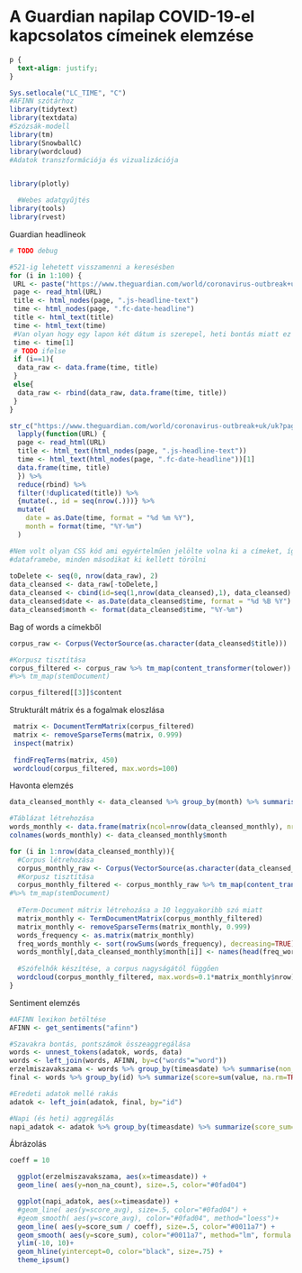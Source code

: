 # A Guardian napilap COVID-19-el kapcsolatos címeinek elemzése {#Chapter-3}

```{css, echo=FALSE}
p {
  text-align: justify;
}
```


```{r include=FALSE}
Sys.setlocale("LC_TIME", "C")
#AFINN szótárhoz
library(tidytext)
library(textdata)
#Szózsák-modell
library(tm)
library(SnowballC)
library(wordcloud)
#Adatok transzformációja és vizualizációja


library(plotly)

  #Webes adatgyűjtés
library(tools)
library(rvest)
```

Guardian headlineok

```{r get_headlines}
# TODO debug

#521-ig lehetett visszamenni a keresésben
for (i in 1:100) {
 URL <- paste("https://www.theguardian.com/world/coronavirus-outbreak+uk/uk?page=", i, sep = "")
 page <- read_html(URL)
 title <- html_nodes(page, ".js-headline-text")
 time <- html_nodes(page, ".fc-date-headline")
 title <- html_text(title)
 time <- html_text(time)
 #Van olyan hogy egy lapon két dátum is szerepel, heti bontás miatt ez nem probléma
 time <- time[1]
 # TODO ifelse
 if (i==1){
  data_raw <- data.frame(time, title) 
 }
 else{
  data_raw <- rbind(data_raw, data.frame(time, title))  
 }
}
```


```{r}

str_c("https://www.theguardian.com/world/coronavirus-outbreak+uk/uk?page=", 1:2) %>% 
  lapply(function(URL) {
  page <- read_html(URL)
  title <- html_text(html_nodes(page, ".js-headline-text"))
  time <- html_text(html_nodes(page, ".fc-date-headline"))[1]
  data.frame(time, title)
  }) %>% 
  reduce(rbind) %>% 
  filter(!duplicated(title)) %>% 
  {mutate(., id = seq(nrow(.)))} %>% 
  mutate(
    date = as.Date(time, format = "%d %m %Y"),
    month = format(time, "%Y-%m")
  )
```


```{r get_headlines}
#Nem volt olyan CSS kód ami egyértelműen jelölte volna ki a címeket, így duplikálva kerültek be a
#dataframebe, minden másodikat ki kellett törölni
 
toDelete <- seq(0, nrow(data_raw), 2)
data_cleansed <- data_raw[-toDelete,]
data_cleansed <- cbind(id=seq(1,nrow(data_cleansed),1), data_cleansed)
data_cleansed$date <- as.Date(data_cleansed$time, format = "%d %B %Y")
data_cleansed$month <- format(data_cleansed$time, "%Y-%m")
```

Bag of words a címekből
```{r create_bagofwords}
corpus_raw <- Corpus(VectorSource(as.character(data_cleansed$title)))

#Korpusz tisztítása
corpus_filtered <- corpus_raw %>% tm_map(content_transformer(tolower)) %>% tm_map(removeNumbers) %>% tm_map(removePunctuation) #%>% tm_map(removeWords, c(stopwords("english"), "also", "one")) 
#%>% tm_map(stemDocument)

corpus_filtered[[3]]$content
```

Strukturált mátrix és a fogalmak eloszlása
```{r basic_matrices}
 matrix <- DocumentTermMatrix(corpus_filtered)
 matrix <- removeSparseTerms(matrix, 0.999)
 inspect(matrix)
 
 findFreqTerms(matrix, 450)
 wordcloud(corpus_filtered, max.words=100)
```

Havonta elemzés
```{r monthly_analysis_and_wordclouds}
data_cleansed_monthly <- data_cleansed %>% group_by(month) %>% summarise(monthly_text = paste(title, collapse = " "))

#Táblázat létrehozása
words_monthly <- data.frame(matrix(ncol=nrow(data_cleansed_monthly), nrow=15))
colnames(words_monthly) <- data_cleansed_monthly$month

for (i in 1:nrow(data_cleansed_monthly)){
  #Corpus létrehozása
  corpus_monthly_raw <- Corpus(VectorSource(as.character(data_cleansed_monthly$monthly_text[i])))
  #Korpusz tisztítása
  corpus_monthly_filtered <- corpus_monthly_raw %>% tm_map(content_transformer(tolower)) %>% tm_map(removePunctuation) %>% tm_map(removeNumbers)  %>% tm_map(removeWords, c(stopwords("english"), "also", "one"))
#%>% tm_map(stemDocument)
  
  #Term-Document mátrix létrehozása a 10 leggyakoribb szó miatt
  matrix_monthly <- TermDocumentMatrix(corpus_monthly_filtered)
  matrix_monthly <- removeSparseTerms(matrix_monthly, 0.999)
  words_frequency <- as.matrix(matrix_monthly)
  freq_words_monthly <- sort(rowSums(words_frequency), decreasing=TRUE)
  words_monthly[,data_cleansed_monthly$month[i]] <- names(head(freq_words_monthly, 15))
  
  #Szófelhők készítése, a corpus nagyságától függően
  wordcloud(corpus_monthly_filtered, max.words=0.1*matrix_monthly$nrow)
}
```


Sentiment elemzés
```{r sentiment_analysis}


#AFINN lexikon betöltése
AFINN <- get_sentiments("afinn")

#Szavakra bontás, pontszámok összeaggregálása
words <- unnest_tokens(adatok, words, data)
words <- left_join(words, AFINN, by=c("words"="word"))
erzelmiszavakszama <- words %>% group_by(timeasdate) %>% summarise(non_na_count = sum(!is.na(value)))
final <- words %>% group_by(id) %>% summarize(score=sum(value, na.rm=TRUE))

#Eredeti adatok mellé rakás
adatok <- left_join(adatok, final, by="id")

#Napi (és heti) aggregálás
napi_adatok <- adatok %>% group_by(timeasdate) %>% summarize(score_sum=sum(score, na.rm=TRUE), score_avg=mean(score, na.rm=TRUE))

```
Ábrázolás
```{r plotting_sentiments}
coeff = 10

  ggplot(erzelmiszavakszama, aes(x=timeasdate)) +
  geom_line( aes(y=non_na_count), size=.5, color="#0fad04")

  ggplot(napi_adatok, aes(x=timeasdate)) +
  #geom_line( aes(y=score_avg), size=.5, color="#0fad04") + 
  #geom_smooth( aes(y=score_avg), color="#0fad04", method="loess")+
  geom_line( aes(y=score_sum / coeff), size=.5, color="#0011a7") +
  geom_smooth( aes(y=score_sum), color="#0011a7", method="lm", formula = y ~ splines::bs(x, 4), se=FALSE, level=0.95)+
  ylim(-10, 10)+
  geom_hline(yintercept=0, color="black", size=.75) +
  theme_ipsum()
```

